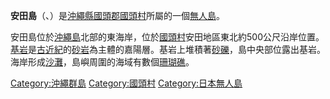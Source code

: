 {{unreferenced|time=2019-09-13T00:22:47+00:00}}
{{coord|26|44|48|N|128|19|58|E|region:JP-47|display=title}}
{{Infobox islands
|name = 安田島
|image  = [[File:Adaka_Island.jpg|center]]
|area km2 = 0.08
|coastline km = 1.18
|elevation m = 28
|highest mount= 
|archipelago = [[沖繩群島|沖繩群島]]
|waterbody = [[太平洋|太平洋]]
|country admin divisions title = 行政歸屬
|country 1 admin divisions = {{JPN}}[[沖繩縣|沖繩縣]][[國頭郡|國頭郡]][[國頭村|國頭村]]
}}
'''安田島'''（{{jpn|j=安田ヶ島|hg=あだかじま|rm=Adaka-jima}}、{{ryu|r=アラハ島|kn=アラハジマ|rm=Araha-jima}}）是[[沖繩縣|沖繩縣]][[國頭郡|國頭郡]][[國頭村|國頭村]]所屬的一個[[無人島|無人島]]。

安田島位於[[沖繩島|沖繩島]]北部的東海岸，位於[[國頭村|國頭村]]安田地區東北約500公尺沿岸位置。[[基岩|基岩]]是[[古近紀|古近紀]]的[[砂岩|砂岩]]為主體的嘉陽層。基岩上堆積著[[砂礫|砂礫]]，島中央部位露出基岩。海岸形成[[沙灘|沙灘]]，島嶼周圍的海域有數個[[珊瑚礁|珊瑚礁]]。

{{沖繩諸島}}
[[Category:沖繩群島|Category:沖繩群島]]
[[Category:國頭村|Category:國頭村]]
[[Category:日本無人島|Category:日本無人島]]